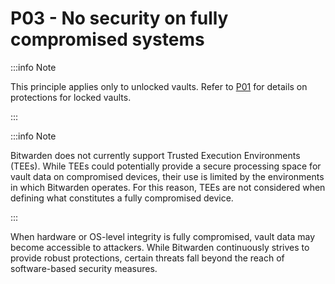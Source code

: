 # P03 - No security on fully compromised systems

:::info Note

This principle applies only to unlocked vaults. Refer to [P01](./locked-vault-is-secure) for details
on protections for locked vaults.

:::

:::info Note

Bitwarden does not currently support Trusted Execution Environments (TEEs). While TEEs could
potentially provide a secure processing space for vault data on compromised devices, their use is
limited by the environments in which Bitwarden operates. For this reason, TEEs are not considered
when defining what constitutes a fully compromised device.

:::

When hardware or OS-level integrity is fully compromised, vault data may become accessible to
attackers. While Bitwarden continuously strives to provide robust protections, certain threats fall
beyond the reach of software-based security measures.
